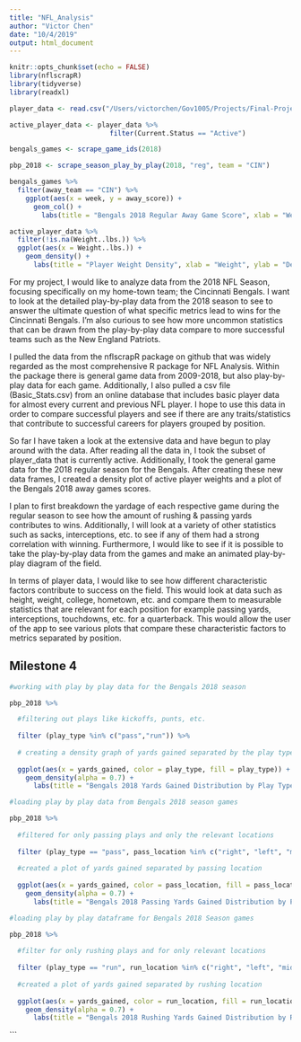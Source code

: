 ```yaml
---
title: "NFL_Analysis"
author: "Victor Chen"
date: "10/4/2019"
output: html_document
---
```


```r
knitr::opts_chunk$set(echo = FALSE)
library(nflscrapR)
library(tidyverse)
library(readxl)

player_data <- read.csv("/Users/victorchen/Gov1005/Projects/Final-Project/Basic_Stats.csv")

active_player_data <- player_data %>% 
                         filter(Current.Status == "Active")

bengals_games <- scrape_game_ids(2018)

pbp_2018 <- scrape_season_play_by_play(2018, "reg", team = "CIN")
```

```r
bengals_games %>% 
  filter(away_team == "CIN") %>% 
    ggplot(aes(x = week, y = away_score)) +
      geom_col() +
        labs(title = "Bengals 2018 Regular Away Game Score", xlab = "Week", ylab = "Score")
```

```r
active_player_data %>% 
  filter(!is.na(Weight..lbs.)) %>% 
  ggplot(aes(x = Weight..lbs.)) +
    geom_density() +
      labs(title = "Player Weight Density", xlab = "Weight", ylab = "Density")
```

For my project, I would like to analyze data from the 2018 NFL Season, focusing specifically on my home-town team; the Cincinnati Bengals. I want to look at the detailed play-by-play data from the 2018 season to see to answer the ultimate question of what specific metrics lead to wins for the Cincinnati Bengals. I'm also curious to see how more uncommon statistics that can be drawn from the play-by-play data compare to more successful teams such as the New England Patriots. 

I pulled the data from the nflscrapR package on github that was widely regarded as the most comprehensive R package for NFL Analysis. Within the package there is general game data from 2009-2018, but also play-by-play data for each game. Additionally, I also pulled a csv file (Basic_Stats.csv) from an online database that includes basic player data for almost every current and previous NFL player. I hope to use this data in order to compare successful players and see if there are any traits/statistics that contribute to successful careers for players grouped by position. 

So far I have taken a look at the extensive data and have begun to play around with the data. After reading all the data in, I took the subset of player_data that is currently active. Additionally, I took the general game data for the 2018 regular season for the Bengals. After creating these new data frames, I created a density plot of active player weights and a plot of the Bengals 2018 away games scores. 

I plan to first breakdown the yardage of each respective game during the regular season to see how the amount of rushing & passing yards contributes to wins. Additionally, I will look at a variety of other statistics such as sacks, interceptions, etc. to see if any of them had a strong correlation with winning. Furthermore, I would like to see if it is possible to take the play-by-play data from the games and make an animated play-by-play diagram of the field. 

In terms of player data, I would like to see how different characteristic factors contribute to success on the field. This would look at data such as height, weight, college, hometown, etc. and compare them to measurable statistics that are relevant for each position for example passing yards, interceptions, touchdowns, etc. for a quarterback. This would allow the user of the app to see various plots that compare these characteristic factors to metrics separated by position. 



## Milestone 4

```r
#working with play by play data for the Bengals 2018 season

pbp_2018 %>% 

  #filtering out plays like kickoffs, punts, etc.
  
  filter (play_type %in% c("pass","run")) %>% 
  
  # creating a density graph of yards gained separated by the play type
  
  ggplot(aes(x = yards_gained, color = play_type, fill = play_type)) +
    geom_density(alpha = 0.7) +
      labs(title = "Bengals 2018 Yards Gained Distribution by Play Type", x = "Yards Gained", y = "Density")
```
```r
#loading play by play data from Bengals 2018 season games

pbp_2018 %>% 
  
  #filtered for only passing plays and only the relevant locations
  
  filter (play_type == "pass", pass_location %in% c("right", "left", "middle")) %>% 
  
  #created a plot of yards gained separated by passing location
  
  ggplot(aes(x = yards_gained, color = pass_location, fill = pass_location)) +
    geom_density(alpha = 0.7) +
      labs(title = "Bengals 2018 Passing Yards Gained Distribution by Pass Location", x = "Yards Gained", y = "Density")

```
```r
#loading play by play dataframe for Bengals 2018 Season games

pbp_2018 %>% 
  
  #filter for only rushing plays and for only relevant locations
  
  filter (play_type == "run", run_location %in% c("right", "left", "middle")) %>% 
  
  #created a plot of yards gained separated by rushing location
  
  ggplot(aes(x = yards_gained, color = run_location, fill = run_location)) +
    geom_density(alpha = 0.7) +
      labs(title = "Bengals 2018 Rushing Yards Gained Distribution by Rushing Location", x = "Yards Gained", y = "Density")
```




```

